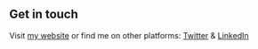## Get in touch

Visit [my website](https://prajdev.ml) or find me on other platforms: [Twitter](https://twitter.com/Prajwal1618) & [LinkedIn](linkedin.com/in/prajwal-gangawane-93b38117a)
